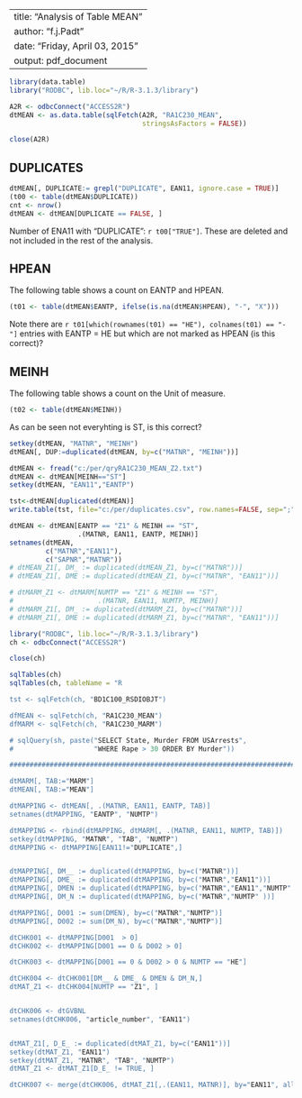 
---
title: "Analysis of Table MEAN"
author: "f.j.Padt"
date: "Friday, April 03, 2015"
output: pdf_document
---

```r
library(data.table)
library("RODBC", lib.loc="~/R/R-3.1.3/library")

A2R <- odbcConnect("ACCESS2R")
dtMEAN <- as.data.table(sqlFetch(A2R, "RA1C230_MEAN", 
                                 stringsAsFactors = FALSE))

close(A2R)
```

## DUPLICATES ##

```r
dtMEAN[, DUPLICATE:= grepl("DUPLICATE", EAN11, ignore.case = TRUE)]
(t00 <- table(dtMEAN$DUPLICATE))
cnt <- nrow()
dtMEAN <- dtMEAN[DUPLICATE == FALSE, ]
```

Number of ENA11 with "DUPLICATE": `r t00["TRUE"]`. 
These are deleted and not included in the rest of the analysis.

## HPEAN ##

The following table shows a count on EANTP and HPEAN.

```r

(t01 <- table(dtMEAN$EANTP, ifelse(is.na(dtMEAN$HPEAN), "-", "X")))

```
Note there are `r t01[which(rownames(t01) == "HE"), colnames(t01) == "-"]` 
entries with EANTP = HE but which are not marked as HPEAN
(is this correct)?

## MEINH ##

The following table shows a count on the Unit of measure. 

```r
(t02 <- table(dtMEAN$MEINH))
```

As can be seen not everyhting is ST, is this correct?

```r
setkey(dtMEAN, "MATNR", "MEINH")
dtMEAN[, DUP:=duplicated(dtMEAN, by=c("MATNR", "MEINH"))]
```

```r
dtMEAN <- fread("c:/per/qryRA1C230_MEAN_Z2.txt")
dtMEAN <- dtMEAN[MEINH=="ST"]
setkey(dtMEAN, "EAN11","EANTP")

tst<-dtMEAN[duplicated(dtMEAN)]
write.table(tst, file="c:/per/duplicates.csv", row.names=FALSE, sep=";")

dtMEAN <- dtMEAN[EANTP == "Z1" & MEINH == "ST", 
                 .(MATNR, EAN11, EANTP, MEINH)]
setnames(dtMEAN, 
         c("MATNR","EAN11"),
         c("SAPNR","MATNR"))
# dtMEAN_Z1[, DM_ := duplicated(dtMEAN_Z1, by=c("MATNR"))]
# dtMEAN_Z1[, DME := duplicated(dtMEAN_Z1, by=c("MATNR", "EAN11"))]

# dtMARM_Z1 <- dtMARM[NUMTP == "Z1" & MEINH == "ST", 
#                     .(MATNR, EAN11, NUMTP, MEINH)]
# dtMARM_Z1[, DM_ := duplicated(dtMARM_Z1, by=c("MATNR"))]
# dtMARM_Z1[, DME := duplicated(dtMARM_Z1, by=c("MATNR", "EAN11"))]

library("RODBC", lib.loc="~/R/R-3.1.3/library")
ch <- odbcConnect("ACCESS2R")

close(ch)

sqlTables(ch)
sqlTables(ch, tableName = "R

tst <- sqlFetch(ch, "BD1C100_RSDIOBJT")

dfMEAN <- sqlFetch(ch, "RA1C230_MEAN")
dfMARM <- sqlFetch(ch, "RA1C230_MARM")

# sqlQuery(sh, paste("SELECT State, Murder FROM USArrests",
#                    "WHERE Rape > 30 ORDER BY Murder"))

#########################################################################

dtMARM[, TAB:="MARM"]
dtMEAN[, TAB:="MEAN"]

dtMAPPING <- dtMEAN[, .(MATNR, EAN11, EANTP, TAB)]
setnames(dtMAPPING, "EANTP", "NUMTP")

dtMAPPING <- rbind(dtMAPPING, dtMARM[, .(MATNR, EAN11, NUMTP, TAB)])
setkey(dtMAPPING, "MATNR", "TAB", "NUMTP")
dtMAPPING <- dtMAPPING[EAN11!="DUPLICATE",]


dtMAPPING[, DM__ := duplicated(dtMAPPING, by=c("MATNR"))]
dtMAPPING[, DME_ := duplicated(dtMAPPING, by=c("MATNR","EAN11"))]
dtMAPPING[, DMEN := duplicated(dtMAPPING, by=c("MATNR","EAN11","NUMTP" ))]
dtMAPPING[, DM_N := duplicated(dtMAPPING, by=c("MATNR","NUMTP" ))]

dtMAPPING[, D001 := sum(DMEN), by=c("MATNR","NUMTP")]
dtMAPPING[, D002 := sum(DM_N), by=c("MATNR","NUMTP")]

dtCHK001 <- dtMAPPING[D001  > 0]
dtCHK002 <- dtMAPPING[D001 == 0 & D002 > 0]

dtCHK003 <- dtMAPPING[D001 == 0 & D002 > 0 & NUMTP == "HE"]

dtCHK004 <- dtCHK001[DM__ & DME_ & DMEN & DM_N,]
dtMAT_Z1 <- dtCHK004[NUMTP == "Z1", ]


dtCHK006 <- dtGVBNL
setnames(dtCHK006, "article_number", "EAN11")


dtMAT_Z1[, D_E_ := duplicated(dtMAT_Z1, by=c("EAN11"))]
setkey(dtMAT_Z1, "EAN11")
setkey(dtMAT_Z1, "MATNR", "TAB", "NUMTP")
dtMAT_Z1 <- dtMAT_Z1[D_E_ != TRUE, ]

dtCHK007 <- merge(dtCHK006, dtMAT_Z1[,.(EAN11, MATNR)], by="EAN11", all.x=TRUE)
```
